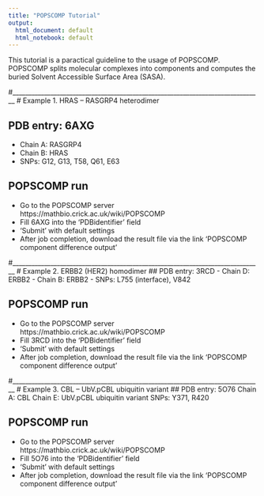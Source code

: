 ```yaml
---
title: "POPSCOMP Tutorial"
output:
  html_document: default
  html_notebook: default
---
```


This tutorial is a paractical guideline to the usage of POPSCOMP.
POPSCOMP splits molecular complexes into components and computes the buried
Solvent Accessible Surface Area (SASA).

#_______________________________________________________________________________
# Example 1. HRAS – RASGRP4 heterodimer

## PDB entry: 6AXG
- Chain A: RASGRP4
- Chain B: HRAS
- SNPs: G12, G13, T58, Q61, E63

## POPSCOMP run
- Go to the POPSCOMP server https://mathbio.crick.ac.uk/wiki/POPSCOMP
- Fill 6AXG into the 'PDBidentifier' field
- 'Submit' with default settings
- After job completion, download the result file via the link 'POPSCOMP component difference output'


#_______________________________________________________________________________
# Example 2. ERBB2 (HER2) homodimer
## PDB entry: 3RCD
- Chain D: ERBB2
- Chain B: ERBB2
- SNPs: L755 (interface), V842

## POPSCOMP run
- Go to the POPSCOMP server https://mathbio.crick.ac.uk/wiki/POPSCOMP
- Fill 3RCD into the 'PDBidentifier' field
- 'Submit' with default settings
- After job completion, download the result file via the link 'POPSCOMP component difference output'


#_______________________________________________________________________________
# Example 3. CBL – UbV.pCBL ubiquitin variant
## PDB entry: 5O76
Chain A: CBL
Chain E: UbV.pCBL ubiquitin variant
SNPs: Y371, R420

## POPSCOMP run
- Go to the POPSCOMP server https://mathbio.crick.ac.uk/wiki/POPSCOMP
- Fill 5O76 into the 'PDBidentifier' field
- 'Submit' with default settings
- After job completion, download the result file via the link 'POPSCOMP component difference output'


